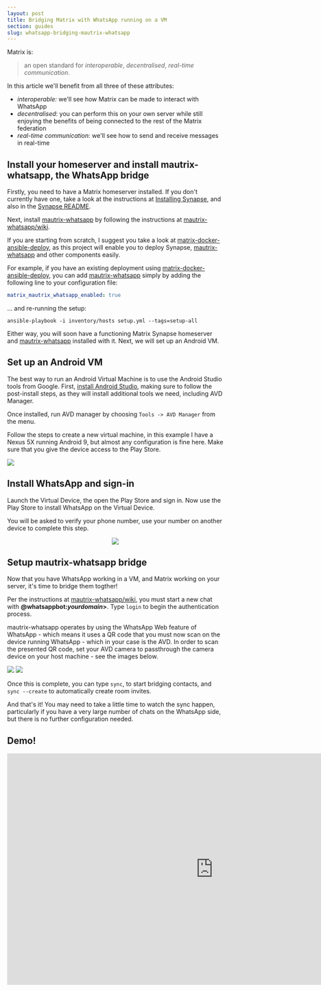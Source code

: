 ```yaml
---
layout: post
title: Bridging Matrix with WhatsApp running on a VM
section: guides
slug: whatsapp-bridging-mautrix-whatsapp
---
```


Matrix is:

> an open standard for *interoperable*, *decentralised*, *real-time communication*.

In this article we'll benefit from all three of these attributes:

* *interoperable:* we'll see how Matrix can be made to interact with WhatsApp
* *decentralised*: you can perform this on your own server while still enjoying the benefits of being connected to the rest of the Matrix federation
* *real-time communication*: we'll see how to send and receive messages in real-time

## Install your homeserver and install mautrix-whatsapp, the WhatsApp bridge

Firstly, you need to have a Matrix homeserver installed. If you don't currently have one, take a look at the instructions at [Installing Synapse][installing-synapse], and also in the [Synapse README][Synapse].

Next, install [mautrix-whatsapp] by following the instructions at [mautrix-whatsapp/wiki].

If you are starting from scratch, I suggest you take a look at [matrix-docker-ansible-deploy], as this project will enable you to deploy Synapse, [mautrix-whatsapp] and other components easily.

For example, if you have an existing deployment using [matrix-docker-ansible-deploy], you can add [mautrix-whatsapp] simply by adding the following line to your configuration file:

```yaml
matrix_mautrix_whatsapp_enabled: true
```

... and re-running the setup:

```unix
ansible-playbook -i inventory/hosts setup.yml --tags=setup-all
```

Either way, you will soon have a functioning Matrix Synapse homeserver and [mautrix-whatsapp] installed with it. Next, we will set up an Android VM.

## Set up an Android VM

The best way to run an Android Virtual Machine is to use the Android Studio tools from Google. First, [install Android Studio](https://developer.android.com/studio/install), making sure to follow the post-install steps, as they will install additional tools we need, including AVD Manager.

Once installed, run AVD manager by choosing `Tools -> AVD Manager` from the menu.

Follow the steps to create a new virtual machine, in this example I have a Nexus 5X running Android 9, but almost any configuration is fine here. Make sure that you give the device access to the Play Store.

![](/docs/img/avd.png)

## Install WhatsApp and sign-in

Launch the Virtual Device, the open the Play Store and sign in. Now use the Play Store to install WhatsApp on the Virtual Device.

You will be asked to verify your phone number, use your number on another device to complete this step.

<center>
<img src="/docs/img/nexus5.png"/>
</center>

## Setup mautrix-whatsapp bridge

Now that you have WhatsApp working in a VM, and Matrix working on your server, it's time to bridge them togther!

Per the instructions at [mautrix-whatsapp/wiki], you must start a new chat with **@whatsappbot:*yourdomain*>**. Type `login` to begin the authentication process.

mautrix-whatsapp operates by using the WhatsApp Web feature of WhatsApp - which means it uses a QR code that you must now scan on the device running WhatsApp - which in your case is the AVD. In order to scan the presented QR code, set your AVD camera to passthrough the camera device on your host machine - see the images below.


![](/docs/img/camera1.png)
![](/docs/img/camera2.png)

Once this is complete, you can type `sync`, to start bridging contacts, and `sync --create` to automatically create room invites.

And that's it! You may need to take a little time to watch the sync happen, particularly if you have a very large number of chats on the WhatsApp side, but there is no further configuration needed.

## Demo!

<center>
<iframe width="960" height="540" src="https://www.youtube.com/embed/edSgP2dEZ1o" frameborder="0" allow="accelerometer; autoplay; encrypted-media; gyroscope; picture-in-picture" allowfullscreen></iframe>
</center>

[installing-synapse]: https://matrix.org/docs/guides/installing-synapse
[mautrix-whatsapp]: https://github.com/tulir/mautrix-whatsapp
[Synapse]: https://github.com/matrix-org/synapse
[matrix-docker-ansible-deploy]: https://github.com/spantaleev/matrix-docker-ansible-deploy/
[mautrix-whatsapp/wiki]: https://github.com/tulir/mautrix-whatsapp/wiki
